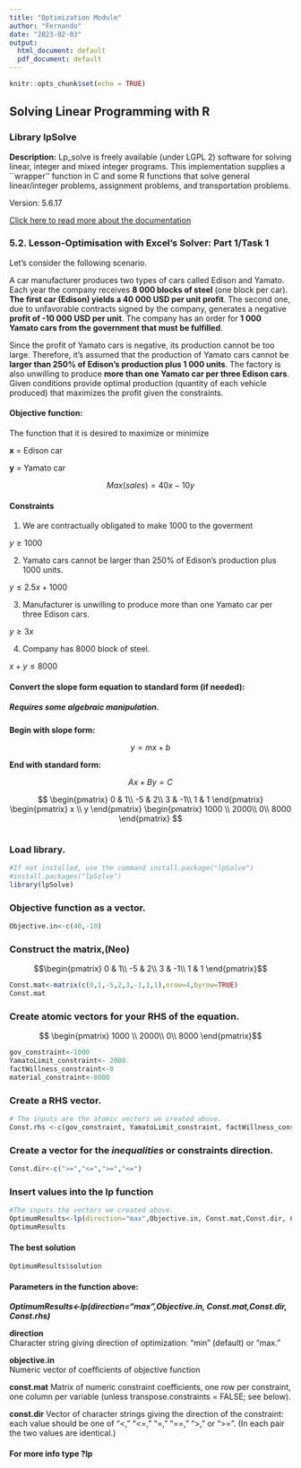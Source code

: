 ---
title: "Optimization Module"
author: "Fernando"
date: "2023-02-03"
output:
  html_document: default
  pdf_document: default
---

```{r setup, include=FALSE}
knitr::opts_chunk$set(echo = TRUE)
```

## Solving Linear Programming with R


### Library **lpSolve**

**Description:** Lp_solve is freely available (under LGPL 2) software for
solving linear, integer and mixed integer programs. This
implementation supplies a ``wrapper'' function in C and some R
functions that solve general linear/integer problems,
assignment problems, and transportation problems. 

Version: 5.6.17

[Click here to read more about the documentation](http://cran.nexr.com/web/packages/lpSolve/lpSolve.pdf)

### **5.2. Lesson-Optimisation with Excel's Solver: Part 1/Task 1** 

Let’s consider the following scenario.

A car manufacturer produces two types of cars called Edison and Yamato. Each year the company receives **8 000 blocks of steel** (one block per car). **The first car (Edison) yields a 40 000 USD per unit profit**. The second one, due to unfavorable contracts signed by the company, generates a negative **profit of -10 000 USD per unit**. The company has an order for **1 000 Yamato cars from the government that must be fulfilled**.

Since the profit of Yamato cars is negative, its production cannot be too large. Therefore, it’s assumed that the production of Yamato cars cannot be **larger than 250% of Edison’s production plus 1 000 units**. The factory is also unwilling to produce **more than one Yamato car per three Edison cars**. Given conditions provide optimal production (quantity of each vehicle produced) that maximizes the profit given the constraints.

``
``

#### **Objective function:** 

The function that it is desired to maximize or minimize

**x** $=$ Edison car

**y** $=$ Yamato car



$$Max(sales) = 40x - 10y$$

#### **Constraints**
1. We are contractually obligated to make 1000 to the goverment

$y \geq 1000$ 

2. Yamato cars cannot be larger than 250% of Edison’s production plus 1000 units.

$y \leq 2.5x + 1000$

3. Manufacturer is unwilling to produce more than one Yamato car per three Edison cars.

$y \geq 3x$ 

4. Company has 8000 block of steel.

$x + y \leq 8000$ 

``
``


#### **Convert the slope form equation to standard form (if needed):** 

##### **Requires some algebraic manipulation.** 
``
``
**Begin with slope form:**

$$y = mx + b$$

**End with standard form:**

$$Ax + By = C$$


$$
\begin{pmatrix}
0 & 1\\
-5 & 2\\
3 & -1\\
1 & 1
\end{pmatrix}
\begin{pmatrix}
x \\ 
y 
\end{pmatrix}
\begin{pmatrix}
1000 \\ 
2000\\
0\\
8000
\end{pmatrix}
$$
``
``
 
```{r}

```
### Load library.
```{r}
#If not installed, use the command install.package("lpSolve")
#install.packages("lpSolve")
library(lpSolve)
```


### **Objective function as a vector.** 

```{r}

Objective.in<-c(40,-10)

```
### **Construct the matrix,(Neo)**

$$\begin{pmatrix}
0 & 1\\
-5 & 2\\
3 & -1\\
1 & 1
\end{pmatrix}$$

```{r}
Const.mat<-matrix(c(0,1,-5,2,3,-1,1,1),nrow=4,byrow=TRUE)
Const.mat
```

### Create atomic vectors for your RHS of the equation. 

$$
\begin{pmatrix}
1000 \\ 
2000\\
0\\
8000
\end{pmatrix}$$

```{r}
gov_constraint<-1000
YamatoLimit_constraint<- 2000
factWillness_constraint<-0
material_constraint<-8000
```

### Create a RHS vector.

```{r}
# The inputs are the atomic vectors we created above. 
Const.rhs <-c(gov_constraint, YamatoLimit_constraint, factWillness_constraint, material_constraint)

```

### Create a vector for the _inequalities_ or constraints direction.
```{r}
Const.dir<-c(">=","<=",">=","<=")


```

### Insert values into the lp function

```{r}
#The inputs the vectors we created above. 
OptimumResults<-lp(direction="max",Objective.in, Const.mat,Const.dir, Const.rhs)
OptimumResults
```

#### The best solution

```{r}
OptimumResults$solution
```

#### **Parameters in the function above: **

**_OptimumResults<-lp(direction="max",Objective.in, Const.mat,Const.dir, Const.rhs)_**

**direction**	
Character string giving direction of optimization: "min" (default) or "max."

**objective.in**	
Numeric vector of coefficients of objective function

**const.mat**
Matrix of numeric constraint coefficients, one row per constraint, one column per variable (unless transpose.constraints = FALSE; see below).

**const.dir**
Vector of character strings giving the direction of the constraint: each value should be one of "<," "<=," "=," "==," ">," or ">=". (In each pair the two values are identical.)

#### For more info type **?lp**






